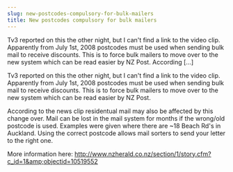 ```yaml
---
slug: new-postcodes-compulsory-for-bulk-mailers
title: New postcodes compulsory for bulk mailers
---
```

<p>Tv3 reported on this the other night, but I can't find a link to the video clip. Apparently from July 1st, 2008 postcodes must be used when sending bulk mail to receive discounts. This is to force bulk mailers to move over to the new system which can be read easier by NZ Post. According [&hellip;]</p>


<!--truncate-->
Tv3 reported on this the other night, but I can't find a link to the video clip. Apparently from July 1st, 2008 postcodes must be used when sending bulk mail to receive discounts. This is to force bulk mailers to move over to the new system which can be read easier by NZ Post.  

According to the news clip residentual mail may also be affected by this change over. Mail can be lost in the mail system for months if the wrong/old postcode is used. Examples were given where there are ~18 Beach Rd's in Auckland. Using the correct postcode allows mail sorters to send your letter to the right one.  

More information here: <a href="http://www.nzherald.co.nz/section/1/story.cfm?c_id=1&amp;objectid=10519552" target="_blank">http://www.nzherald.co.nz/section/1/story.cfm?c_id=1&amp;objectid=10519552</a>  

